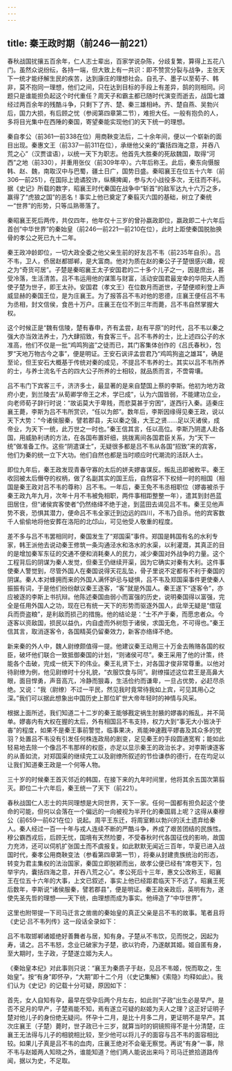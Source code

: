 ```yaml
---
---
---
```

title: 秦王政时期（前246—前221）
---




春秋战国扰攘五百余年，仁人志士辈出，百家学说杂陈，分歧复繁，算得上五花八门。虽然众说纷纭，各持一端，但大致上有一共识：即不赞赏分裂与战争，主张天下一统才能纾解生民的疾苦，达到康庄的理想社会。自孔子、墨子以至荀子、韩非，莫不抱同一理想，他们之间，只在达到目标的手段上有差异，鹄的则相同。问题只是谁能担负起这个时代重任？周天子和霸主都已随时代演变而逝去，战国七雄经过两百余年的残酷斗争，只剩下了齐、楚、秦三雄相峙。齐、楚自燕、吴勃兴后，国力大损，有后顾之忧（参阅第四章第二节），难担大任。一般有抱负的人，多将目光集中在西陲的秦国，寄望秦能实现他们的天下统一的理想。

秦自孝公（前361—前338在位）用商鞅变法后，二十余年间，便以一个崭新的面目出现。秦惠文王（前337—前311在位），承继他父亲的“囊括四海之意，并吞八荒之心”（汉贾谊语），以统一天下为职志。他首先大胜秦的死敌魏国，取得“河西”之地（前330），并重用张仪（前309年卒）。六年后称王。此后，秦东向慑服韩、赵、魏，南取汉中与巴蜀，疆土日广，国势日盛。秦昭襄王在位五十六年（前306—前251），在国际上诡谲狡诈，纵横捭阖，参与大小战役多次，无往而不利。据《史记》所载的数字，昭襄王时代秦国在战争中“斩首”的敌军达九十六万之多，赢得了“虎狼之国”的恶名！事实上他已奠定了秦翦灭六国的基础，树立了秦统一“世界”的形势，只等瓜熟蒂落了。

秦昭襄王死后两传，共仅四年，他年仅十三岁的曾孙嬴政即位，嬴政即二十六年后首创“中华世界”的秦始皇（前246—前221—前210在位），此时上距使秦国脱胎换骨的孝公之死已九十二年。

秦王政冲龄即位，一切大政全委之他父亲生前的好友吕不韦（前235年自杀）。吕不韦，卫人，侨居赵都邯郸，是大富商。他对为质在赵的秦公子子楚很感兴趣，视之为“奇货可居”。子楚是秦昭襄王太子安国君的二十多个儿子之一，因是庶出，甚受冷落，生活清苦。吕不韦运用他的谋策与财富，活动安国君最宠幸的华阳夫人而使子楚为世子，即王太孙。安国君（孝文王）在位数月而逝世，子楚便顺利登上声威显赫的秦国王位，是为庄襄王。为了报答吕不韦对他的恩德，庄襄王便任吕不韦为丞相，封文信侯，食邑十万户。庄襄王在位不到三年而薨，吕不韦自然掌握大权。

这个时候正是“魏有信陵，楚有春申，齐有孟尝，赵有平原”的时代，吕不韦以秦之强大亦当效法养士，乃大肆招致，有食客三千。吕不韦养的士，比上述四公子的水准高，他们不仅是一批“鸡鸣狗盗”之徒而已，其门客集体创作的《吕氏春秋》，包罗“天地万物古今之事”，便是明证。王安石讽评孟尝君乃“鸡鸣狗盗之雄耳”，确是至论，但王安石大概基于传统对秦的成见，不提吕不韦养的士。其实以吕不韦所养的士，与养士流名千古的四大公子所养的士相较，就品质而言，不啻霄壤。

吕不韦门下宾客三千，济济多士，最显著的是来自楚国上蔡的李斯。他初为地方政府小吏，到兰陵去“从荀卿学帝王之术，学已成”，认为六国皆弱，不能建功立业，向老师荀子辞行时说：“故诟莫大于卑贱，而悲莫甚于穷困”，遂西行入秦。适秦庄襄王薨，李斯为吕不韦所赏识，“任以为郎”。数年后，李斯因缘得见秦王政，说以天下大势：“今诸侯服秦，譬若郡县，夫以秦之强，大王之贤……足以灭诸侯，成帝业，为天下一统，此万世之一时也。”秦王信其言，任以高位。李斯乃阴遣人赴各国，用威胁利诱的方法，在各国布置奸细，挑拨离间各国君臣关系，为“天下一统”做准备工作。这些“阴遣谋士”，无疑很多都是吕不韦从各国“招致”来的宾客，他们为秦的统一立下大功。他们自然也都是当时顺应时代潮流的活跃人士。

即位九年后，秦王政发现青春守寡的太后的姘夫嫪毐谋反。叛乱迅即被敉平。秦王收回被太后僭夺的权柄，做了名副其实的国王后，自然容不下权倾一时的相国（相国是秦王政对吕不韦的尊称）吕不韦。一年后，秦王免不韦丞相职位（嫪毐被杀于秦王政九年九月，次年十月不韦被免相职，两件事相距整整一年），遣其到封邑蓝田居住，但“诸侯宾客使者”仍然络绎不绝于途，到蓝田去谒见吕不韦。秦王见他声势不衰，恐惧其潜力，便命吕不韦全家迁到边远的四川，不韦乃自杀。他的宾客数千人偷偷地将他安葬在洛阳的北邙山，可见他受人敬重的程度。

差不多与吕不韦罢相同时，秦国发生了“郑国渠”事件。郑国是韩国有名的水利专家，韩王派他去说动秦王修筑一条沟通泾水和洛水的水渠，以利灌溉，其真正的目的是增加秦军东征的交通不便和消耗秦人的民力，减少秦国对外战争的力量。这个工程背后的阴谋为秦人发觉，但秦王仍继续开渠，因为它确实对秦有大利。这件事使秦人警觉到，尽管外国人在秦国说得天花乱坠，骨子里说不定都有不利于秦国的阴谋。秦人本对蜂拥而来的外国人满怀妒忌与疑惧，吕不韦及郑国渠事件更使秦人振振有词，于是他们纷纷献议秦王逐客，“客”就是外国人。秦王遂下“逐客令”，亦应被逐的李斯上书抗辩。他陈述秦国由弱小而富强的历史，说明秦国得以富强，完全是任用外国人之功，现在已有统一天下的形势而驱逐外国人，此举无疑是“借寇兵而赍盗粮”，是利敌而损己的措施。他的结论是：“士不产于秦，而愿忠者众。今逐客以资敌国，损民以益仇，内自虚而外树怨于诸侯，求国无危，不可得也。”秦王信其言，取消逐客令，各国精英仍留秦效力，新客亦络绎不绝。

新来秦的外人中，魏人尉缭颇值得一提。他建议秦王动用三十万金去贿赂各国的权臣，破坏他们联合一致抵御秦国的计划，“则诸侯可尽”。秦王采用了他的计策，终能各个击破，完成一统天下的伟业。秦王礼贤下士，对各国才俊非常尊重。以他对待尉缭为例，他见尉缭时十分礼貌，“衣服饮食与同”。尉缭描述这位君王是高鼻大眼，面目悍勇，声音高亢，冷静而狠毒，生活俭约而谦卑，一旦占优势，必赶尽杀绝。又说：“我（尉缭）不过一平民，然见我时竟常待我如上宾，可见其用心之深。”我们可以据此想象出中国历史上那位旷世大帝年轻时的神情与风采。

根据上面所述，我们知道二十二岁的秦王能够戡定祸生肘腋的嫪毐的叛乱，并不简单。嫪毐内有大权在握的太后，外有相国吕不韦支持，权力大到“事无大小皆决于毐”的程度，如果不是秦王事前警觉，临事果决，焉能神速戡平嫪毐及其众多的党羽？处置吕不韦没有引发任何株连政局的剧变，足见秦王的手段圆通宽宥；能如此轻易地去除一个像吕不韦那样的权臣，亦足以显示秦王的政治长才。对李斯谏逐客的从善如流，对郑国渠的继续完工以及尉缭所叙述的节俭谦恭的德行，在在均足以让我们知道秦王政是一个何等人物。

三十岁的时候秦王首灭邻近的韩国，在接下来的九年时间里，他将其余五国次第翦灭。即位二十六年后，秦王统一了天下（前221）。

春秋战国仁人志士的共同理想是大同世界，天下一家。任何一国都有担负起这个使命的可能，但何以会落在一个偏远的一向被视为半开化的秦国肩上呢？这得从秦穆公（前659—前621在位）说起。周平王东迁，将周室赖以勃兴的沃土遗弃给秦人。秦人经过一百一十年与戎人连续不断的严酷斗争，养成了艰苦团结的民族性。穆公霸西戎后，后顾无忧，国境有天然险要，不受春秋时代各国征伐的影响，故国力充沛，还可以伺机扩张国土而不虞报复。如此默默无闻近三百年，华夏已进入战国时代，秦孝公用商鞅变法（参看第四章第一节），将秦从封建贵族统治的形态，转变为君主集权的法治国家，秦国立即脱颖而出，故孝公便已经有“席卷天下，包举宇内，囊括四海之意，并吞八荒之心”。孝公死后十三年，惠文公改称王，昭襄王在位五十六年的大事，上文已叙述，事实上他已经距君临天下不远了。昭襄王死后数年，李斯说“诸侯服秦，譬若郡县”，便是明证。秦王政亲政后，英明有为，遂使先圣先哲的理想——天下统，由理想而成为事实。他缔造了“中华世界”。

这里也附带提一下司马迁言之凿凿的秦始皇的真正父亲是吕不韦的故事。笔者且将《史记·吕不韦列传》这一段话全录如下：

吕不韦取邯郸诸姬绝好善舞者与居，知有身。子楚从不韦饮，见而悦之，因起为寿，请之。吕不韦怒，念业已破家为子楚，欲以钓奇，乃遂献其姬。姬自匿有身，至大期时，生子政，子楚遂立姬为夫人。

《秦始皇本纪》对此事则只说：“襄王为秦质子于赵，见吕不韦姬，悦而取之，生始皇”。按“有身”即怀孕，“大期”即十二个月（《史记集解》《索隐》均释如此）。我们认为《史记》的记载十分可疑，原因如下：

首先，女人自知有孕，最早在受孕后两个月左右，如此则“子政”出生必是早产。是否不足月的早产，子楚焉能不知，焉有遂立可疑的赵姬为夫人之理？这正好证明子楚对他儿子的身份绝无疑问。怀孕十二月，是比十月多二月，更证明不是早产。其次庄襄王（子楚）薨时，世子政已十三岁，就算当时的铜镜照得不是十分清楚，庄襄王无法得与儿子的相貌相比较，至少他可以将儿子的面容与吕不韦的面容相比较。如果儿子真是吕不韦的血肉，庄襄王绝对不会毫无察觉。再说“有身”一事，除不韦与赵姬两人知晓之外，谁能知道？他们两人能说出来吗？司马迁摭拾道路传闻，据以为史，不足取。